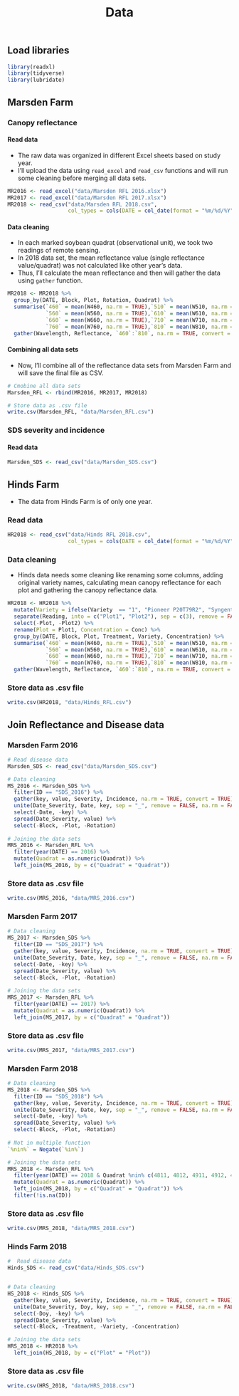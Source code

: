 % Data

## Load libraries

```r
library(readxl)
library(tidyverse)
library(lubridate)
```

## Marsden Farm

### Canopy reflectance

#### Read data

- The raw data was organized in different Excel sheets based on study year. 
- I'll upload the data using `read_excel` and `read_csv` functions and will run some cleaning before merging all data sets. 

```r
MR2016 <- read_excel("data/Marsden RFL 2016.xlsx")
MR2017 <- read_excel("data/Marsden RFL 2017.xlsx")
MR2018 <- read_csv("data/Marsden RFL 2018.csv", 
                   col_types = cols(DATE = col_date(format = "%m/%d/%Y")))
```

#### Data cleaning

- In each marked soybean quadrat (observational unit), we took two readings of remote sensing. 
- In 2018 data set, the mean reflectance value (single reflectance value/quadrat) was not calculated like other year's data. 
- Thus, I'll calculate the mean reflectance and then will gather the data using `gather` function. 

```r
MR2018 <- MR2018 %>%
  group_by(DATE, Block, Plot, Rotation, Quadrat) %>%
  summarise(`460` = mean(W460, na.rm = TRUE),`510` = mean(W510, na.rm = TRUE),
            `560` = mean(W560, na.rm = TRUE),`610` = mean(W610, na.rm = TRUE),
            `660` = mean(W660, na.rm = TRUE),`710` = mean(W710, na.rm = TRUE),
            `760` = mean(W760, na.rm = TRUE),`810` = mean(W810, na.rm = TRUE)) %>%
  gather(Wavelength, Reflectance, `460`:`810`, na.rm = TRUE, convert = TRUE)
```

#### Combining all data sets

- Now, I'll combine all of the reflectance data sets from Marsden Farm and will save the final file as CSV. 

```r
# Cmobine all data sets
Marsden_RFL <- rbind(MR2016, MR2017, MR2018)

# Store data as .csv file
write.csv(Marsden_RFL, "data/Marsden_RFL.csv")
```

### SDS severity and incidence

#### Read data

```r
Marsden_SDS <- read_csv("data/Marsden_SDS.csv")
```


## Hinds Farm

- The data from Hinds Farm is of only one year. 

### Read data

```r
HR2018 <- read_csv("data/Hinds RFL 2018.csv", 
                   col_types = cols(DATE = col_date(format = "%m/%d/%Y")))

```

### Data cleaning

- Hinds data needs some cleaning like renaming some columns, adding original variety names, calculating mean canopy reflectance for each plot and gathering the canopy reflectance data. 

```r
HR2018 <- HR2018 %>%
  mutate(Variety = ifelse(Variety  == "1", "Pioneer P20T79R2", "Syngenta NK Soybean S24-K2"))%>%
  separate(Reading, into = c("Plot1", "Plot2"), sep = c(3), remove = FALSE, convert = TRUE) %>%
  select(-Plot, -Plot2) %>%
  rename(Plot = Plot1, Concentration = Conc) %>%
  group_by(DATE, Block, Plot, Treatment, Variety, Concentration) %>%
  summarise(`460` = mean(W460, na.rm = TRUE),`510` = mean(W510, na.rm = TRUE),
            `560` = mean(W560, na.rm = TRUE),`610` = mean(W610, na.rm = TRUE),
            `660` = mean(W660, na.rm = TRUE),`710` = mean(W710, na.rm = TRUE),
            `760` = mean(W760, na.rm = TRUE),`810` = mean(W810, na.rm = TRUE)) %>%
  gather(Wavelength, Reflectance, `460`:`810`, na.rm = TRUE, convert = TRUE)
```

### Store data as .csv file

```r
write.csv(HR2018, "data/Hinds_RFL.csv")
```

## Join Reflectance and Disease data

### Marsden Farm 2016

```r
# Read disease data
Marsden_SDS <- read_csv("data/Marsden_SDS.csv")

# Data cleaning
MS_2016 <- Marsden_SDS %>%
  filter(ID == "SDS_2016") %>%
  gather(key, value, Severity, Incidence, na.rm = TRUE, convert = TRUE) %>%
  unite(Date_Severity, Date, key, sep = "_", remove = FALSE, na.rm = FALSE) %>%
  select(-Date, -key) %>%
  spread(Date_Severity, value) %>%
  select(-Block, -Plot, -Rotation)
  
# Joining the data sets
MRS_2016 <- Marsden_RFL %>% 
  filter(year(DATE) == 2016) %>%
  mutate(Quadrat = as.numeric(Quadrat)) %>% 
  left_join(MS_2016, by = c("Quadrat" = "Quadrat"))
```

### Store data as .csv file

```r
write.csv(MRS_2016, "data/MRS_2016.csv")
```

### Marsden Farm 2017

```r
# Data cleaning
MS_2017 <- Marsden_SDS %>%
  filter(ID == "SDS_2017") %>%
  gather(key, value, Severity, Incidence, na.rm = TRUE, convert = TRUE) %>%
  unite(Date_Severity, Date, key, sep = "_", remove = FALSE, na.rm = FALSE) %>%
  select(-Date, -key) %>%
  spread(Date_Severity, value) %>%
  select(-Block, -Plot, -Rotation)
  
# Joining the data sets
MRS_2017 <- Marsden_RFL %>% 
  filter(year(DATE) == 2017) %>%
  mutate(Quadrat = as.numeric(Quadrat)) %>% 
  left_join(MS_2017, by = c("Quadrat" = "Quadrat")) 
```

### Store data as .csv file

```r
write.csv(MRS_2017, "data/MRS_2017.csv")
```

### Marsden Farm 2018

```r
# Data cleaning
MS_2018 <- Marsden_SDS %>%
  filter(ID == "SDS_2018") %>%
  gather(key, value, Severity, Incidence, na.rm = TRUE, convert = TRUE) %>%
  unite(Date_Severity, Date, key, sep = "_", remove = FALSE, na.rm = FALSE) %>%
  select(-Date, -key) %>%
  spread(Date_Severity, value) %>%
  select(-Block, -Plot, -Rotation)
  
# Not in multiple function
`%nin%` = Negate(`%in%`)

# Joining the data sets
MRS_2018 <- Marsden_RFL %>% 
  filter(year(DATE) == 2018 & Quadrat %nin% c(4811, 4812, 4911, 4912, 4913)) %>%
  mutate(Quadrat = as.numeric(Quadrat)) %>%
  left_join(MS_2018, by = c("Quadrat" = "Quadrat")) %>%
  filter(!is.na(ID))
```

### Store data as .csv file

```r
write.csv(MRS_2018, "data/MRS_2018.csv")
```

### Hinds Farm 2018

```r
#  Read disease data
Hinds_SDS <- read_csv("data/Hinds_SDS.csv")


# Data cleaning
HS_2018 <- Hinds_SDS %>%
  gather(key, value, Severity, Incidence, na.rm = TRUE, convert = TRUE) %>%
  unite(Date_Severity, Doy, key, sep = "_", remove = FALSE, na.rm = FALSE) %>%
  select(-Doy, -key) %>%
  spread(Date_Severity, value) %>%
  select(-Block, -Treatment, -Variety, -Concentration)

# Joining the data sets
HRS_2018 <- HR2018 %>% 
  left_join(HS_2018, by = c("Plot" = "Plot")) 
```

### Store data as .csv file

```r
write.csv(HRS_2018, "data/HRS_2018.csv")
```
